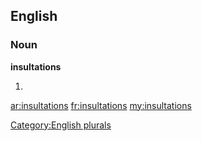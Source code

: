 ==English==

===Noun===
'''insultations'''

# {{plural of|[[insultation]]}}

[[Category:English plurals]]

[[ar:insultations]]
[[fr:insultations]]
[[my:insultations]]